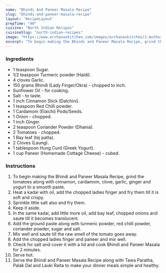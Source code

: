 ---
name: "Bhindi And Paneer Masala Recipe"
slug: "bhindi-and-paneer-masala-recipe"
layout: 'RecipeLayout'
prepTime: "40"
cuisine: "North Indian Recipes"
cuisineSlug: "north-indian-recipes"
image: "https://www.archanaskitchen.com/images/archanaskitchen/1-Author/sibyl_sunitha/Bhindi_and_Paneer_Masala_Gravy_Recipe_.jpg"
excerpt: "To begin making the Bhindi and Paneer Masala Recipe, grind the tomatoes along with cinnamon, cardamom, clove, garlic, ginger and yogurt to a smooth paste"
---

### Ingredients

- 1 teaspoon Sugar.
- 1/2 teaspoon Turmeric powder (Haldi).
- 4 cloves Garlic.
- 150 grams Bhindi (Lady Finger/Okra) - chopped to inch.
- Sunflower Oil - for cooking.
- Salt - to taste.
- 1 inch Cinnamon Stick (Dalchini).
- 1 teaspoon Red Chilli powder.
- 1 Cardamom (Elaichi) Pods/Seeds.
- 1 Onion - chopped.
- 1 inch Ginger.
- 2 teaspoon Coriander Powder (Dhania).
- 2 Tomatoes - chopped.
- 1 Bay leaf (tej patta).
- 2 Cloves (Laung).
- 1 tablespoon Hung Curd (Greek Yogurt).
- 1 cup Paneer (Homemade Cottage Cheese) - cubed.

### Instructions

1. To begin making the Bhindi and Paneer Masala Recipe, grind the tomatoes along with cinnamon, cardamom, clove, garlic, ginger and yogurt to a smooth paste.
1. Heat a kadai with oil, add the chopped ladies finger and fry them till it is soft and crispy.
1. Sprinkle little salt also and fry them.
1. Keep it aside.
1. In the same kadai, add little more oil, add bay leaf, chopped onions and saute till it becomes translucent.
1. Add the ground paste along with turmeric powder, red chilli powder, coriander powder, sugar and salt.
1. Mix well and saute till the raw smell of the tomato goes away.
1. Add the chopped ladies finger and paneer and mix well.
1. Check for salt and cover it with a lid and cook Bhindi and Paneer Masala for 2 minutes.
1. Serve hot.
1. Serve the Bhindi and Paneer Masala Recipe along with Tawa Paratha, Palak Dal and Lauki Raita to make your dinner meals simple and healthy.
